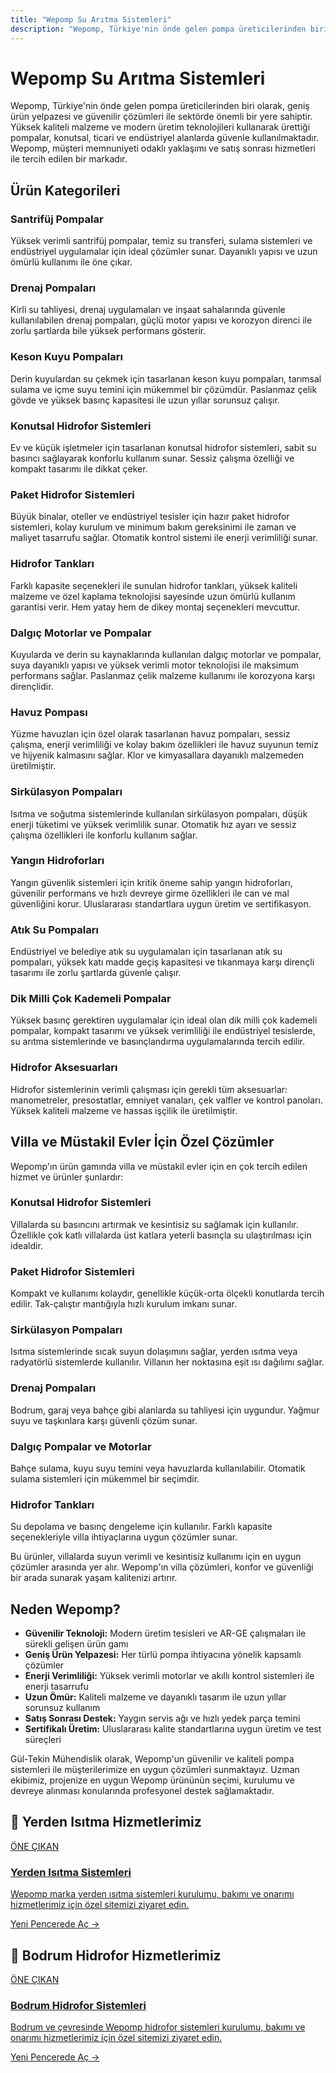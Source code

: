 ```yaml
---
title: "Wepomp Su Arıtma Sistemleri"
description: "Wepomp, Türkiye'nin önde gelen pompa üreticilerinden biri olarak, geniş ürün yelpazesi ve güvenilir çözümleri ile sektörde önemli bir yere sahiptir. Yüksek k..."
---
```


# Wepomp Su Arıtma Sistemleri

Wepomp, Türkiye'nin önde gelen pompa üreticilerinden biri olarak, geniş ürün yelpazesi ve güvenilir çözümleri ile sektörde önemli bir yere sahiptir. Yüksek kaliteli malzeme ve modern üretim teknolojileri kullanarak ürettiği pompalar, konutsal, ticari ve endüstriyel alanlarda güvenle kullanılmaktadır. Wepomp, müşteri memnuniyeti odaklı yaklaşımı ve satış sonrası hizmetleri ile tercih edilen bir markadır.

## Ürün Kategorileri

### Santrifüj Pompalar
Yüksek verimli santrifüj pompalar, temiz su transferi, sulama sistemleri ve endüstriyel uygulamalar için ideal çözümler sunar. Dayanıklı yapısı ve uzun ömürlü kullanımı ile öne çıkar.

### Drenaj Pompaları
Kirli su tahliyesi, drenaj uygulamaları ve inşaat sahalarında güvenle kullanılabilen drenaj pompaları, güçlü motor yapısı ve korozyon direnci ile zorlu şartlarda bile yüksek performans gösterir.

### Keson Kuyu Pompaları
Derin kuyulardan su çekmek için tasarlanan keson kuyu pompaları, tarımsal sulama ve içme suyu temini için mükemmel bir çözümdür. Paslanmaz çelik gövde ve yüksek basınç kapasitesi ile uzun yıllar sorunsuz çalışır.

### Konutsal Hidrofor Sistemleri
Ev ve küçük işletmeler için tasarlanan konutsal hidrofor sistemleri, sabit su basıncı sağlayarak konforlu kullanım sunar. Sessiz çalışma özelliği ve kompakt tasarımı ile dikkat çeker.

### Paket Hidrofor Sistemleri
Büyük binalar, oteller ve endüstriyel tesisler için hazır paket hidrofor sistemleri, kolay kurulum ve minimum bakım gereksinimi ile zaman ve maliyet tasarrufu sağlar. Otomatik kontrol sistemi ile enerji verimliliği sunar.

### Hidrofor Tankları
Farklı kapasite seçenekleri ile sunulan hidrofor tankları, yüksek kaliteli malzeme ve özel kaplama teknolojisi sayesinde uzun ömürlü kullanım garantisi verir. Hem yatay hem de dikey montaj seçenekleri mevcuttur.

### Dalgıç Motorlar ve Pompalar
Kuyularda ve derin su kaynaklarında kullanılan dalgıç motorlar ve pompalar, suya dayanıklı yapısı ve yüksek verimli motor teknolojisi ile maksimum performans sağlar. Paslanmaz çelik malzeme kullanımı ile korozyona karşı dirençlidir.

### Havuz Pompası
Yüzme havuzları için özel olarak tasarlanan havuz pompaları, sessiz çalışma, enerji verimliliği ve kolay bakım özellikleri ile havuz suyunun temiz ve hijyenik kalmasını sağlar. Klor ve kimyasallara dayanıklı malzemeden üretilmiştir.

### Sirkülasyon Pompaları
Isıtma ve soğutma sistemlerinde kullanılan sirkülasyon pompaları, düşük enerji tüketimi ve yüksek verimlilik sunar. Otomatik hız ayarı ve sessiz çalışma özellikleri ile konforlu kullanım sağlar.

### Yangın Hidroforları
Yangın güvenlik sistemleri için kritik öneme sahip yangın hidroforları, güvenilir performans ve hızlı devreye girme özellikleri ile can ve mal güvenliğini korur. Uluslararası standartlara uygun üretim ve sertifikasyon.

### Atık Su Pompaları
Endüstriyel ve belediye atık su uygulamaları için tasarlanan atık su pompaları, yüksek katı madde geçiş kapasitesi ve tıkanmaya karşı dirençli tasarımı ile zorlu şartlarda güvenle çalışır.

### Dik Milli Çok Kademeli Pompalar
Yüksek basınç gerektiren uygulamalar için ideal olan dik milli çok kademeli pompalar, kompakt tasarımı ve yüksek verimliliği ile endüstriyel tesislerde, su arıtma sistemlerinde ve basınçlandırma uygulamalarında tercih edilir.

### Hidrofor Aksesuarları
Hidrofor sistemlerinin verimli çalışması için gerekli tüm aksesuarlar: manometreler, presostatlar, emniyet vanaları, çek valfler ve kontrol panoları. Yüksek kaliteli malzeme ve hassas işçilik ile üretilmiştir.

## Villa ve Müstakil Evler İçin Özel Çözümler

Wepomp'ın ürün gamında villa ve müstakil evler için en çok tercih edilen hizmet ve ürünler şunlardır:

### Konutsal Hidrofor Sistemleri
Villalarda su basıncını artırmak ve kesintisiz su sağlamak için kullanılır. Özellikle çok katlı villalarda üst katlara yeterli basınçla su ulaştırılması için idealdir.

### Paket Hidrofor Sistemleri  
Kompakt ve kullanımı kolaydır, genellikle küçük-orta ölçekli konutlarda tercih edilir. Tak-çalıştır mantığıyla hızlı kurulum imkanı sunar.

### Sirkülasyon Pompaları
Isıtma sistemlerinde sıcak suyun dolaşımını sağlar, yerden ısıtma veya radyatörlü sistemlerde kullanılır. Villanın her noktasına eşit ısı dağılımı sağlar.

### Drenaj Pompaları
Bodrum, garaj veya bahçe gibi alanlarda su tahliyesi için uygundur. Yağmur suyu ve taşkınlara karşı güvenli çözüm sunar.

### Dalgıç Pompalar ve Motorlar
Bahçe sulama, kuyu suyu temini veya havuzlarda kullanılabilir. Otomatik sulama sistemleri için mükemmel bir seçimdir.

### Hidrofor Tankları
Su depolama ve basınç dengeleme için kullanılır. Farklı kapasite seçenekleriyle villa ihtiyaçlarına uygun çözümler sunar.

Bu ürünler, villalarda suyun verimli ve kesintisiz kullanımı için en uygun çözümler arasında yer alır. Wepomp'ın villa çözümleri, konfor ve güvenliği bir arada sunarak yaşam kalitenizi artırır.

## Neden Wepomp?

- **Güvenilir Teknoloji:** Modern üretim tesisleri ve AR-GE çalışmaları ile sürekli gelişen ürün gamı
- **Geniş Ürün Yelpazesi:** Her türlü pompa ihtiyacına yönelik kapsamlı çözümler
- **Enerji Verimliliği:** Yüksek verimli motorlar ve akıllı kontrol sistemleri ile enerji tasarrufu
- **Uzun Ömür:** Kaliteli malzeme ve dayanıklı tasarım ile uzun yıllar sorunsuz kullanım
- **Satış Sonrası Destek:** Yaygın servis ağı ve hızlı yedek parça temini
- **Sertifikalı Üretim:** Uluslararası kalite standartlarına uygun üretim ve test süreçleri

Gül-Tekin Mühendislik olarak, Wepomp'un güvenilir ve kaliteli pompa sistemleri ile müşterilerimize en uygun çözümleri sunmaktayız. Uzman ekibimiz, projenize en uygun Wepomp ürününün seçimi, kurulumu ve devreye alınması konularında profesyonel destek sağlamaktadır.

## 🌟 Yerden Isıtma Hizmetlerimiz

<a href="https://yerden-isitma.gul-tekinmuhendislik.com/" target="_blank" rel="noopener noreferrer" class="link-card featured">
  <div class="link-card-content">
    <span class="badge">ÖNE ÇIKAN</span>
    <h3>Yerden Isıtma Sistemleri</h3>
    <p>Wepomp marka yerden ısıtma sistemleri kurulumu, bakımı ve onarımı hizmetlerimiz için özel sitemizi ziyaret edin.</p>
    <span class="link-card-cta">Yeni Pencerede Aç →</span>
  </div>
</a>

## 🌟 Bodrum Hidrofor Hizmetlerimiz

<a href="https://bodrum-hidrofor.gul-tekinmuhendislik.com" target="_blank" rel="noopener noreferrer" class="link-card featured">
  <div class="link-card-content">
    <span class="badge">ÖNE ÇIKAN</span>
    <h3>Bodrum Hidrofor Sistemleri</h3>
    <p>Bodrum ve çevresinde Wepomp hidrofor sistemleri kurulumu, bakımı ve onarımı hizmetlerimiz için özel sitemizi ziyaret edin.</p>
    <span class="link-card-cta">Yeni Pencerede Aç →</span>
  </div>
</a>